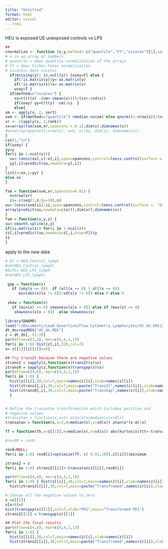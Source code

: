 ```yaml
---
title: "Untitled"
format: html
editor: visual
---?rmu
---
```


HEU is exposed UE unexposed controls vs LPS

```r
##
cnormalize <- function (x,y,method= c("quantile","FY","zscores")[1],spancons=0.001) {
# x is an array of numbers.
# quantile = does quantile normalization of the arrays
# FY = does Fisher-Yates normalization
# zscores= does zscores
  if(missing(y)| is.null(y)) {usey=F} else {
    if(!is.matrix(y))y= as.matrix(y)
    if(!is.matrix(x))x= as.matrix(x) 
    usey=T }
  if(method=="zscores") {
    xx=t((t(x) -(cm<-cmean(x))))/(cs<-csd(x))
    if(usey) yy=t(t(y) -cm)/cs  }
    else{
xm <- apply(x, 2, sort)
xxm <- if(method=="quantile") rmedian.na(xm) else qnorm((1:nrow(x))/(nrow(x)+1))         
xr <- c(apply(x, 2,rank))
xx=array(fsm(xxm,xr,spancons = 0.1),dim(x),dimnames(x))
#xx=array(approx(1:nrow(x), xxm, xr)$y, dim(x), dimnames(x))
}
cat(1,"\n")
if(usey) {
yy=y
for(i in 1:ncol(x)){
  uu<-loess(xx[,i]~x[,i],span=spancons,control=loess.control(surface =  "direct"))
  yy[,i]=predict(uu,newdata=y[,i])
}
list(x=xx,y=yy) }
else xx
}

fsm = function(xxm,xr,spancons=0.01) {
  n=nrow(xr)
  ii= c(seq(1,n,by=10),n)
uu<-loess(xxm[ii]~ii,span=spancons,control=loess.control(surface =  "direct"))
array(predict(uu,newdata=c(xr)),dim(xr),dimnames(x))
}
fsm = function(x,y,z) {
uu<-smooth.spline(x,y)
if(is.matrix(z)) for(i in 1:ncol(z))
zz[,i]=predict(uu,newdata=z[,i,drop=F])$y
zz
}
```

apply to the new data

```r
# EC = HEU_Control_lymph
#rm(HEU_Control_lymph)
#ELPS= HEU_LPS_lymph
#rm(HEU_LPS_lymph)

 gap = function(x) 
   if (any(x == 0))  if (all(x >= 0) | all(x <= 0)) 
      min(abs(x)[x != 0])/sd(x[x != 0]) else 0 else 0
 
 skew = function(x) 
   if (min(x) >= 0) skewness(x[x > 0]) else if (max(x) <= 0) 
    skewness(x[x < 0])  else skewness(x)

```

```r
library(DNAMR)
load("~/Documents/Lead Genertion/Flow Cytometry_Lymphocytes/dt_dn_09112024_1400.RData")
dt_dn=readRDS("dt_dn.RDS")
z = dt_dn[,-(1:3)]
par(mfrow=c(3,3), mar=c(4,4,1,1))
for(i in 1:8) hist(z[,i],320,col=7)
x= z[[1]][z[[1]]>=0]

## Try trans2t because there are negative values
ztrans1 = sapply(z,function(x)trans2t(x)$x)
ztrans0 = sapply(z,function(x)transgap(x)$x)
par(mfrow=c(4,6), mar=c(4,4,1,1))
for(i in 1:8) { 
  hist(z[[i]],30,col=7,main=names(z)[i],xlab=names(z)[i])
  hist(ztrans1[,i],30,col=7,main=paste("Trans2t",names(z)[i]),xlab=names(z)[i])
  hist(ztrans0[,i],30,col=7,main=paste("TransGap",names(z)[i]),xlab=names(z)[i])
  }


# Define the transatan transformation which includes positive and
# negative values. 
#transatan = function(x,a=1) atan(a*x/median(x[x>0]))
transatan = function(x,a=1,m=median(x),s=sd(x)) atan(a*(x-m)/s)

ff = function(th,x=z[[1]],m=median(x),s=sd(x)) abs(kurtosis(ttt<-transatan(x,th,m,s))-3) + abs(skewness(ttt))^(4/3)

#res00 = res0

res0=NULL; 
for(i in 1:8) res0[i]=optimize(ff, c( 0.01,100),z[[i]])$minimum

ztrans2 = z
for(i in 1:8) ztrans2[[i]]<-transatan(z[[i]],res0[i])

par(mfrow=c(4,4), mar=c(4,4,1,1))
for(i in 1:8) { hist(z[[i]],30,col=7,main=names(z)[i],xlab=names(z)[i]);
  hist(ztrans2[[i]],30,col=7,main=paste("Transfromed",names(z)[i]),xlab=names(z)[i])}

# Change all the negative values to zero
x =z[[2]]
x[x<0]=0
hist(transgap(x)[[1]],col=7,xlab="PD1",main="Transformed PD1")
ztrans2[[2]] = transgap(x)[[1]]

## Plot the final results
par(mfrow=c(4,4), mar=c(4,4,1,1))
for(i in 1:8) { 
  hist(z[[i]],30,col=7,main=names(z)[i],xlab=names(z)[i])
  hist(ztrans2[[i]],30,col=7,main=paste("Transfromed",names(z)[i]),xlab=names(z)[i])}



```
